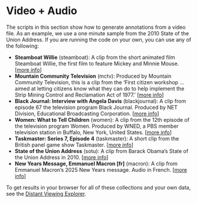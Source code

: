 # Video + Audio {#part-methods .unnumbered}

The scripts in this section show how to generate annotations
from a video file. As an example, we use a one minute sample
from the 2010 State of the Union Address. If you are running
the code on your own, you can use any of the following:

- **Steamboat Willie** (steamboat): A clip from the short
animated film Steamboat Willie, the first film to feature Mickey and Minnie Mouse. 
[[more info](https://archive.org/details/steamboat-willie-mickey)]
- **Mountain Community Television** (mctv): Produced by Mountain
Community Television, this is a clip from the 'First citizen workshop ...
aimed at letting citizens know what they can do to help implement the
Strip Mining Control and Reclamation Act of 1977.' 
[[more info](https://archive.org/details/9283VCBR3_Avg15MbpsVBR)]
- **Black Journal: Interview with Angela Davis** (blackjournal): 
A clip from episode 67 the television program Black Journal. Produced by
NET Division, Educational Broadcasting Corporation. 
[[more info](https://americanarchive.org/catalog/cpb-aacip_512-1v5bc3tn06)]
- **Women: What to Tell Children** (women): A clip from the 12th episode
of the television program Women. Produced by WNED, a PBS member television
station in Buffalo, New York, United States. 
[[more info]()]
- **Taskmaster: Series 7, Episode 4** (taskmaster): A short clip from the
British panel game show Taskmaster.
[[more info](https://www.youtube.com/watch?v=M0ZbPzHUiAo)]
- **State of the Union Address** (sotu): A clip from Barack Obama's State
of the Union Address in 2010.
[[more info](https://www.youtube.com/watch?v=L1PWQtCDaYY)]
- **New Years Message, Emmanuel Macron [fr]** (macron): A clip from Emmanuel
Macron's 2025 New Years message. Audio in French.
[[more info](https://www.youtube.com/watch?v=pnbfaueJkTY)]

To get results in your browser for all of these collections 
and your own data, see the
[Distant Viewing Explorer](https://distant-viewing.github.io/dvgui-demo).